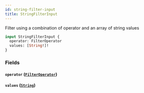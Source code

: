 ```yaml
---
id: string-filter-input
title: StringFilterInput
---
```



Filter using a combination of operator and an array of string values


```graphql
input StringFilterInput {
  operator: FilterOperator
  values: [String!]!
}
```


### Fields

#### `operator` ([`FilterOperator`](/developers/supplier-apis/supply-api/graphql/reference/enums/filter-operator))




#### `values` ([`String`](/developers/supplier-apis/supply-api/graphql/reference/scalars/string))






